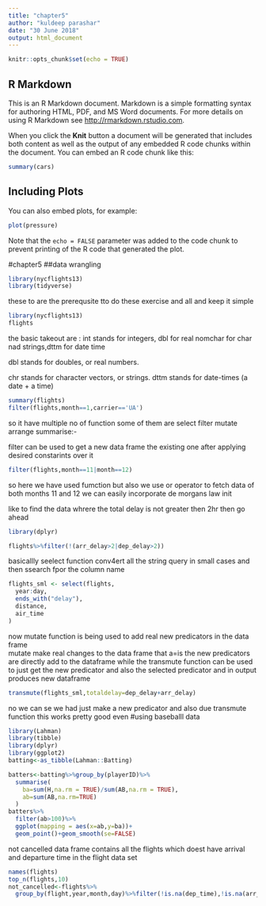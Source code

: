 ```yaml
---
title: "chapter5"
author: "kuldeep parashar"
date: "30 June 2018"
output: html_document
---
```


```r
knitr::opts_chunk$set(echo = TRUE)
```

## R Markdown

This is an R Markdown document. Markdown is a simple formatting syntax for authoring HTML, PDF, and MS Word documents. For more details on using R Markdown see <http://rmarkdown.rstudio.com>.

When you click the **Knit** button a document will be generated that includes both content as well as the output of any embedded R code chunks within the document. You can embed an R code chunk like this:

```r
summary(cars)
```

## Including Plots

You can also embed plots, for example:

```r
plot(pressure)
```

Note that the `echo = FALSE` parameter was added to the code chunk to prevent printing of the R code that generated the plot.

#chapter5
##data wrangling
```r
library(nycflights13)
library(tidyverse)
```
these to are the prerequsite tto do these exercise and all and keep it simple   

```r
library(nycflights13)
flights
```
 the basic takeout  are :
int stands for integers, dbl for real nomchar for char nad strings,dttm for date time

dbl stands for doubles, or real numbers.

chr stands for character vectors, or strings.
dttm stands for date-times (a date + a time)
```r
summary(flights)
filter(flights,month==1,carrier=='UA')


```
so it have multiple no of function some of them are 
select filter mutate  arrange summarise:-

filter can be used to get a new data frame the existing one after applying desired constarints over it 


```r
filter(flights,month==11|month==12)
```

so here we have used fumction  but also we use or operator to fetch data of both months 11 and 12 
we can easily incorporate de morgans law init 

like to find the data whrere the total delay is not greater then 2hr then go ahead

```r
library(dplyr)

flights%>%filter(!(arr_delay>2|dep_delay>2))
```
basicallly seelect function conv4ert all the string query in small cases and then ssearch fpor the column name 
```r
flights_sml <- select(flights, 
  year:day, 
  ends_with("delay"), 
  distance, 
  air_time
)
```
now mutate function is being used to  add real new predicators in the data frame  
mutate make real changes to the data frame that a=is the new predicators  are directly add to the dataframe while the transmute function can be used to just get the new predicator and also the selected predicator and in output produces new dataframe
```r
transmute(flights_sml,totaldelay=dep_delay+arr_delay)

```
no we can se we had just make a new predicator and also due transmute function this works pretty good even 
#using baseballl data

```r
library(Lahman)
library(tibble)
library(dplyr)
library(ggplot2)
batting<-as_tibble(Lahman::Batting)

batters<-batting%>%group_by(playerID)%>%
  summarise(
    ba=sum(H,na.rm = TRUE)/sum(AB,na.rm = TRUE),
    ab=sum(AB,na.rm=TRUE)
  )
batters%>%
  filter(ab>100)%>%
  ggplot(mapping = aes(x=ab,y=ba))+
  geom_point()+geom_smooth(se=FALSE)
```
not cancelled data frame contains all the flights which doest have arrival and departure time in the flight data set
```r
names(flights)
top_n(flights,10)
not_cancelled<-flights%>%
  group_by(flight,year,month,day)%>%filter(!is.na(dep_time),!is.na(arr_time))
```

